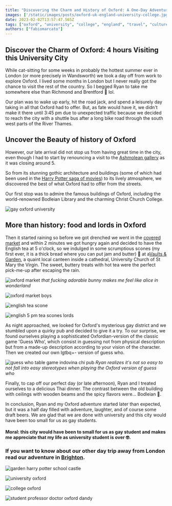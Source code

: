```yaml
---
title: "Discovering the Charm and History of Oxford: A One-Day Adventure"
images: ['/static/images/posts/oxford-uk-england-university-college.jpg']
date: 2023-02-02T13:57:47.565Z
tags: ["oxford", "university", "college", "england", "travel", "culture", "pub", "uk", "europe"]
authors: ["fabiomarcato"]
---
```

## Discover the Charm of Oxford: 4 hours Visiting this University City

While cat-sitting for some weeks in probably the hottest summer ever in London (or more precisely in Wandsworth) we took a day off from work to explore Oxford. I lived some months in London but I never really got the chance to visit the rest of the country. So I begged Ryan to take me somewhere else than Richmond and Brentford 🙊 lol.

Our plan was to wake up early, hit the road jack, and spend a leisurely day taking in all that Oxford had to offer. But, as fate would have it, we didn't make it there until 3:45 pm due to unexpected traffic because we decided to reach the city with a shuttle bus after a long bike road through the south west parts of the River Thames.

## Uncover the Beauty of history of Oxford

However, our late arrival did not stop us from having great time in the city, even though I had to start by renouncing a visit to the [Ashmolean gallery](https://www.ashmolean.org/) as it was closing around 5.

So from its stunning gothic architecture and buildings (some of which had been used in the [Harry Potter saga of movies](https://www.experienceoxfordshire.org/oxford-harry-potter/)) to its lively atmosphere, we discovered the best of what Oxford had to offer from the streets.

Our first stop was to admire the famous buildings of Oxford, including the world-renowned Bodleian Library and the charming Christ Church College.

![gay oxford university](https://res.cloudinary.com/dx4cuted1/image/upload/q_60/v1675715589/Berlin%202022/2022%20Oxford%20filtered/oxford_uk_england_university_college_4_fkwexe.jpg)

## More than history: food and lords in Oxford

Then it started raining so before we got drenched we went in the [covered market](https://oxford-coveredmarket.co.uk/) and within 2 minutes we got hungry again and decided to have the English tea at 5 o'clock, so we indulged in some scrumptious scones (my first ever, it is a thick bread where you can put jam and butter) 🤤 at a[Vaults & Garden](https://www.thevaultsandgarden.com/), a quaint local canteen inside a cathedral, University Church of St Mary the Virgin. The sweet, buttery treats with hot tea were the perfect pick-me-up after escaping the rain.

![oxford market](https://res.cloudinary.com/dx4cuted1/image/upload/q_60/v1675715603/Berlin%202022/2022%20Oxford%20filtered/oxford_uk_england_university_college_2_dvrhxl.jpg)
*that fucking adorable bunny makes me feel like alice in wonderland*

![oxford market boys](https://res.cloudinary.com/dx4cuted1/image/upload/q_60/v1675715580/Berlin%202022/2022%20Oxford%20filtered/oxford_uk_england_university_college_3_iojghu.jpg)

![english tea scone](https://res.cloudinary.com/dx4cuted1/image/upload/q_60/v1675715600/Berlin%202022/2022%20Oxford%20filtered/oxford_uk_england_university_college_english_tea_5_jngsvb.jpg)

![english 5 pm tea scones lords](https://res.cloudinary.com/dx4cuted1/image/upload/q_60/v1675715604/Berlin%202022/2022%20Oxford%20filtered/oxford_uk_england_university_college_english_tea_6_qwchtw.jpg)

As night approached, we looked for Oxford's mysterious gay district and we stumbled upon a quirky pub and decided to give it a try. To our surprise, we found ourselves playing a sophisticated Oxfordian-version of the classic game 'Guess Who’, which consist in guessing not from physical description but from a made-up description according to your vision of the character. Then we created our own lgtbq+- version of guess who.

![guess who table game indovina chi pub](https://res.cloudinary.com/dx4cuted1/image/upload/q_60/v1675715601/Berlin%202022/2022%20Oxford%20filtered/oxford_uk_england_university_college_12_a59ti5.jpg)
*Ryan realizes it's not so easy to not fall into easy stereotypes when playing the Oxford version of guess who*

Finally, to cap off our perfect day (or late afternoon), Ryan and I treated ourselves to a delicious Thai dinner. The contrast between the old building with ceilings with wooden beams and the spicy flavors were... Bodleian 🤪.

In conclusion, Ryan and my Oxford adventure started later than expected, but it was a half day filled with adventure, laughter, and of course some draft beers. We are glad that we are done with university and this city would have been too small for us as gay students.

#### Moral: this city would have been to small for us as gay student and makes me appreciate that my life as university student is over 🤓.

### If you want to know about our other day trip away from London read our adventure in [Brighton](https://www.thefabryk.com/brighton-uk/).

![garden harry potter school castle](https://res.cloudinary.com/dx4cuted1/image/upload/q_60/v1675715596/Berlin%202022/2022%20Oxford%20filtered/oxford_uk_england_university_college_1_dmad2z.jpg)

![university oxford](https://res.cloudinary.com/dx4cuted1/image/upload/q_60/v1675715591/Berlin%202022/2022%20Oxford%20filtered/oxford_uk_england_university_college_7_rljzsw.jpg)

![college oxford](https://res.cloudinary.com/dx4cuted1/image/upload/q_60/v1675715597/Berlin%202022/2022%20Oxford%20filtered/oxford_uk_england_university_college_11_hfy7c5.jpg)

![student professor doctor oxford dandy](https://res.cloudinary.com/dx4cuted1/image/upload/q_60/v1675715592/Berlin%202022/2022%20Oxford%20filtered/oxford_uk_england_university_college_9_stvkcu.jpg)